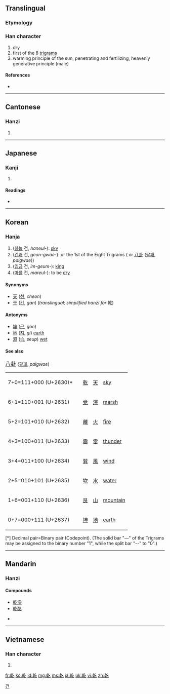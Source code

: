 {{also|亁|干}}<!-- may be replaced by zh-forms -->
==Translingual==

===Etymology===
{{Han compound|倝|乙|c1=p|c2=s|ls=psc}}

===Han character===
{{Han char|rn=5|rad=乙|as=10|sn=11|four=4841<sub>7</sub>|canj=十十人弓 (JJON)}}

# dry
# first of the 8 [[w:Ba Gua|trigrams]]
# warming principle of the sun, penetrating and fertilizing, heavenly generative principle (male)

====References====
* {{Han ref|kx=0084.250|dkj=00204|dj=0172.010|hdz=10056.100|uh=4E7E|ud=20094|bh=B0AE|bd=45230}}

----

==Cantonese==

===Hanzi===
{{yue-hanzi|jyut=|y=gon1, kin4|sim=干}}

# {{defn|Cantonese|sort=乙10}}

----

==Japanese==

===Kanji===
{{ja-kanji|grade=c|rs=乙10}}

# {{defn|Japanese|sort=乙10}}

====Readings====
* {{ja-readings|on=[[かん]] (kan), [[けん]] (ken), [[げん]] (gen)|kun=[[かわく]] (kawaku), [[かわかす]] (kawakasu), [[いぬい]] (inui)}}

----

==Korean==

===Hanja===
{{ko-hanja|hangeul=[[건]], [[간]]|rv=geon, gan|mr=kŏn, kan}}

# ([[하늘]] 건, ''haneul-''): [[sky]]
# ([[건괘]] 건, ''geon-gwae-''): {{unicode|☷}} or the 1st of the Eight Trigrams ({{unicode|☰☱☲☳☴☵☶☷}} or [[w:Ba gua (concept)|八卦]] ([[팔괘]], ''palgwae'')) 
# ([[임금]] 건, ''im-geum-''): [[king]]
# ([[마르다|마를]] 건, ''mareul-''): to be [[dry]] 

====Synonyms====
* [[天]] ([[천]], ''cheon'')
* [[干]] ([[간]], ''gan'') (''translingual; simplified hanzi for'' 乾)

====Antonyms====
* [[坤]] ([[곤]], ''gon'') 
* [[地]] ([[지]], ''gi'') [[earth]]
* [[濕]] ([[습]], ''seup'') [[wet]]

====See also====
<big> [[w:Ba gua (concept)|八卦]] </big> ([[팔괘]], ''palgwae'')
<ul>
{| class=wikitable
|- 
| 7+0=111+000 (U+2630)*
|  {{unicode|☰}}   
|  [[乾]]
|  [[天]]
|  [[sky]]
|- 
| 6+1=110+001 (U+2631)
|  {{unicode|☱}}
|  [[兌]]
|  [[澤]]
|  [[marsh]]
|- 
| 5+2=101+010 (U+2632)
| {{unicode|☲}}
| [[離]]
| [[火]]
| [[fire]]
|- 
| 4+3=100+011 (U+2633)
| {{unicode|☳}}
| [[震]]
| [[雷]]
| [[thunder]]
|- 
| 3+4=011+100 (U+2634)
| {{unicode|☴}}
| [[巽]]
| [[風]]
| [[wind]]
|- 
| 2+5=010+101 (U+2635)
| {{unicode|☵}}
| [[坎]]
| [[水]]
| [[water]]
|- 
| 1+6=001+110 (U+2636)
| {{unicode|☶}}
| [[艮]]
| [[山]]
| [[mountain]]
|- 
| 0+7=000+111 (U+2637)
| {{unicode|☷}}
| [[坤]]
| [[地]]
| [[earth]] 
|}
[*] Decimal pair=Binary pair (Codepoint). (The solid bar "—" of the Trigrams may be assigned to the binary number "1", while the split bar "--" to "0".)
</ul>

[[Category:Hanja readings|건]]

----

==Mandarin==

===Hanzi===
{{cmn-hanzi|sim=干|pin=[[gān]] ([[gan1]]), [[qián]] ([[qian2]])|wg=kan<sup>1</sup>, ch'ien<sup>2</sup>}}

====Compounds====
* [[乾淨]]
* [[乾酪]]

* {{defn|Mandarin|sort=乙10}}

----

==Vietnamese==

===Han character===
{{vi-hantu|[[kiền]], [[cạn]], [[can]], [[càn]], [[khan]], [[gàn]]|rs=乙10}}

# {{defn|Vietnamese|sort=乙10}}

[[fr:乾]]
[[ko:乾]]
[[id:乾]]
[[mg:乾]]
[[ms:乾]]
[[ja:乾]]
[[uk:乾]]
[[vi:乾]]
[[zh:乾]]
